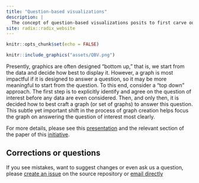 ```yaml
---
title: "Question-based visualizations"
description: |
  The concept of question-based visualizations posits to first carve out the scientific question of interest clearly and explicitly, and then only to shift attention to the data at hand and any possible visualizations. 
site: radix::radix_website
---
```


```r
knitr::opts_chunk$set(echo = FALSE)
```

```r
knitr::include_graphics("assets/QBV.png")
```

Presently, graphics are often designed “bottom up,” that is, we start from the data and decide how best to display it. However, a graph is most impactful if it is designed to answer a question, so it may be more meaningful to start from the question. To this end, consider a “top down” approach. The first step is to explicitly identify and agree on the question of interest before any data are even considered. Then, and only then, it is decided how to best craft a graph (or set of graphs) to answer this question. This subtle yet important shift in the process of graph creation helps focus the graph on answering the question of interest most clearly.

For more details, please see this [presentation](assets/QBV-Wright-RSS2019.pdf) and the relevant section of the paper of this [initiative](initiative.html).

## Corrections or questions {.appendix}

If you see mistakes, want to suggest changes or even ask us a question, please [create an issue](https://github.com/GraphicsPrinciples/GraphicsPrinciples.github.io/issues) on the source repository or [email directly](mailto:bailliem@gmail.com)
